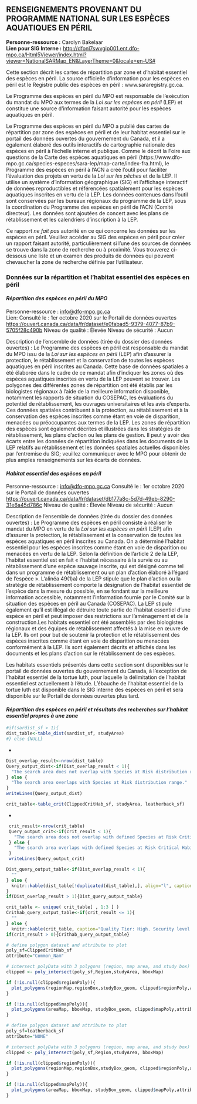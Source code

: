 ## **RENSEIGNEMENTS PROVENANT DU PROGRAMME NATIONAL SUR LES ESPÈCES AQUATIQUES EN PÉRIL**    
**Personne-ressource :** Carolyn Bakelaar  
**Lien pour SIG Interne :** <http://dfonl7swvgip001.ent.dfo-mpo.ca/Html5Viewer/index.html?viewer=NationalSARMap_EN&LayerTheme=0&locale=en-US#>  

Cette section décrit les cartes de répartition par zone et d’habitat essentiel des espèces en péril. La source officielle d’information pour les espèces en péril est le Registre public des espèces en péril : www.sararegistry.gc.ca.

Le Programme des espèces en péril du MPO est responsable de l’exécution du mandat du MPO aux termes de la _Loi sur les espèces en péril_ (LEP) et constitue une source d’information faisant autorité pour les espèces aquatiques en péril.

Le Programme des espèces en péril du MPO a publié des cartes de répartition par zone des espèces en péril et de leur habitat essentiel sur le portail des données ouvertes du gouvernement du Canada, et il a également élaboré des outils interactifs de cartographie nationale des espèces en péril à l’échelle interne et publique. Comme le décrit la Foire aux questions de la Carte des espèces aquatiques en péril (https://www.dfo-mpo.gc.ca/species-especes/sara-lep/map-carte/index-fra.html), le Programme des espèces en péril à l’ACN a créé l’outil pour faciliter l’évaluation des projets en vertu de la _Loi sur les pêches_ et de la LEP. Il utilise un système d’information géographique (SIG) et l’affichage interactif de données reproductibles et référencées spatialement pour les espèces aquatiques inscrites en vertu de la LEP. Les données contenues dans l’outil sont conservées par les bureaux régionaux du programme de la LEP, sous la coordination du Programme des espèces en péril de l’ACN (Comité directeur). Les données sont ajoutées de concert avec les plans de rétablissement et les calendriers d’inscription à la LEP.

Ce rapport *ne fait pas* autorité en ce qui concerne les données sur les espèces en péril. Veuillez accéder au SIG des espèces en péril pour créer un rapport faisant autorité, particulièrement si l’une des sources de données se trouve dans la zone de recherche ou à proximité. Vous trouverez ci-dessous une liste et un examen des produits de données qui peuvent chevaucher la zone de recherche définie par l’utilisateur.

### **Données sur la répartition et l’habitat essentiel des espèces en péril**    

#### ***Répartition des espèces en péril du MPO*** {-}    

Personne-ressource : <info@dfo-mpo.gc.ca>  
Lien: Consulté le : 1er octobre 2020 sur le Portail de données ouvertes <https://ouvert.canada.ca/data/fr/dataset/e0fabad5-9379-4077-87b9-5705f28c490b>
Niveau de qualité : Élevée
Niveau de sécurité : Aucun

Description de l’ensemble de données (tirée du dossier des données ouvertes) : Le Programme des espèces en péril est responsable du mandat du MPO issu de la _Loi sur les espèces en péril_ (LEP) afin d’assurer la protection, le rétablissement et la conservation de toutes les espèces aquatiques en péril inscrites au Canada. Cette base de données spatiales a été élaborée dans le cadre de ce mandat afin d’indiquer les zones où des espèces aquatiques inscrites en vertu de la LEP peuvent se trouver. Les polygones des différentes zones de répartition ont été établis par les biologistes régionaux à l’aide de la meilleure information disponible, notamment les rapports de situation du COSEPAC, les évaluations du potentiel de rétablissement, les ouvrages universitaires et les avis d’experts. Ces données spatiales contribuent à la protection, au rétablissement et à la conservation des espèces inscrites comme étant en voie de disparition, menacées ou préoccupantes aux termes de la LEP. Les zones de répartition des espèces sont également décrites et illustrées dans les stratégies de rétablissement, les plans d’action ou les plans de gestion. Il peut y avoir des écarts entre les données de répartition indiquées dans les documents de la LEP relatifs au rétablissement et les données spatiales actuelles disponibles par l’entremise du SIG; veuillez communiquer avec le MPO pour obtenir de plus amples renseignements sur les écarts de données.

#### ***Habitat essentiel des espèces en péril***    

Personne-ressource : <info@dfo-mpo.gc.ca>
Consulté le : 1er octobre 2020 sur le Portail de données ouvertes <https://ouvert.canada.ca/data/fr/dataset/db177a8c-5d7d-49eb-8290-31e6a45d786c>
Niveau de qualité : Élevée
Niveau de sécurité : Aucun   

Description de l’ensemble de données (tirée du dossier des données ouvertes) : Le Programme des espèces en péril consiste à réaliser le mandat du MPO en vertu de la _Loi sur les espèces en péril_ (LEP) afin d’assurer la protection, le rétablissement et la conservation de toutes les espèces aquatiques en péril inscrites au Canada. On a déterminé l'habitat essentiel pour les espèces inscrites comme étant en voie de disparition ou menacées en vertu de la LEP. Selon la définition de l'article 2 de la LEP, l'habitat essentiel est en fait « l'habitat nécessaire à la survie ou au rétablissement d'une espèce sauvage inscrite, qui est désigné comme tel dans un programme de rétablissement ou un plan d'action élaboré à l'égard de l'espèce ». L'alinéa 49(1)a) de la LEP stipule que le plan d’action ou la stratégie de rétablissement comporte la désignation de l’habitat essentiel de l’espèce dans la mesure du possible, en se fondant sur la meilleure information accessible, notamment l’information fournie par le Comité sur la situation des espèces en péril au Canada (COSEPAC). La LEP stipule également qu'il est illégal de détruire toute partie de l'habitat essentiel d'une espèce en péril et peut imposer des restrictions sur l'aménagement et de la construction.Les habitats essentiel ont été assemblés par des biologistes régionaux et des équipes de rétablissement affectés à la mise en œuvre de la LEP. Ils ont pour but de soutenir la protection et le rétablissement des espèces inscrites comme étant en voie de disparition ou menacées conformément à la LEP. Ils sont également décrits et affichés dans les documents et les plans d’action sur le rétablissement de ces espèces.

Les habitats essentiels présentés dans cette section sont disponibles sur le portail de données ouvertes du gouvernement du Canada, à l’exception de l’habitat essentiel de la tortue luth, pour laquelle la délimitation de l’habitat essentiel est actuellement à l’étude. L’ébauche de l’habitat essentiel de la tortue luth est disponible dans le SIG interne des espèces en péril et sera disponible sur le Portail de données ouvertes plus tard.

#### ***Répartition des espèces en péril et résultats des recherches sur l’habitat essentiel propres à une zone***

```r
#if(sardist_sf > 1){
dist_table<-table_dist(sardist_sf, studyArea)
#} else {NULL}
```
*
```r
Dist_overlap_result<-nrow(dist_table)
Query_output_dist<-if(Dist_overlap_result < 1){
  "The search area does not overlap with Species at Risk distribution range."
} else {
  "The search area overlaps with Species at Risk distribution range."
}
writeLines(Query_output_dist)
```

```r
crit_table<-table_crit(ClippedCritHab_sf, studyArea, leatherback_sf)
```
*
```r
 crit_result<-nrow(crit_table)
 Query_output_crit<-if(crit_result < 1){
   "The search area does not overlap with defined Species at Risk Critical Habitat."
 } else {
   "The search area overlaps with defined Species at Risk Critical Habitat."
 }
 writeLines(Query_output_crit)
```

```r
Dist_query_output_table<-if(Dist_overlap_result < 1){
  ""
} else {
  knitr::kable(dist_table[!duplicated(dist_table),], align="l", caption= "Quality Tier: High. Security level: none. Species At Risk listed as Endangered, Threatened or Special Concern under the <i>Species At Risk Act</i> for which the search polygon overlaps with their distribution (range). This is not the authoritative source or advice for Species At Risk data. Please access the Species At Risk [GIS tool](http://dfonl7swvgip001.ent.dfo-mpo.ca/Html5Viewer/index.html?viewer=NationalSARMap_EN&LayerTheme=0&locale=en-US) to create anthe authoritative SARA report.", booktabs = T, escape = F, linesep="") %>% kable_styling(bootstrap_options = "striped", full_width = T, position = "left")
}
if(Dist_overlap_result > 1){Dist_query_output_table}
```

```r
crit_table <- unique( crit_table[ , 1:3 ] )
Crithab_query_output_table<-if(crit_result <= 1){
  ""
} else {
  knitr::kable(crit_table, caption="Quality Tier: High. Security level: none. Species At Risk listed as Endangered or Threatened under the <i>Species At Risk Act</i> (SARA) for which the search polygon overlaps with their critical habitat. Critical habitat is defined under section 2 of SARA as: “the habitat that is necessary for the survival or recovery of a listed wildlife species and that is identified as the species’ critical habitat in the recovery strategy or in an action plan for the species”. Critical Habitat is identified in a species’ recovery strategy or action plan, posted on the [SAR Public Registry](http://www.sararegistry.gc.ca). This is <b>not</b> the authoritative source or advice for Species At Risk data. Please access the Species At Risk [GIS tool](http://dfonl7swvgip001.ent.dfo-mpo.ca/Html5Viewer/index.html?viewer=NationalSARMap_EN&LayerTheme=0&locale=en-US) to create an authoritative SARA report.", booktabs = T, escape = F, linesep="")} %>% kable_styling(bootstrap_options = "striped", full_width = T, position = "left")
if(crit_result > 0){Crithab_query_output_table}
```


```r
# define polygon dataset and attribute to plot
poly_sf=ClippedCritHab_sf
attribute="Common_Nam"

# intersect polyData with 3 polygons (region, map area, and study box)
clipped <- poly_intersect(poly_sf,Region,studyArea, bboxMap)
```

```r
if (!is.null(clipped$regionPoly)){
  plot_polygons(regionMap,regionBox,studyBox_geom, clipped$regionPoly,attribute)
}  
```

```r
if (!is.null(clipped$mapPoly)){
  plot_polygons(areaMap, bboxMap, studyBox_geom, clipped$mapPoly,attribute)
}  
```

```r
# define polygon dataset and attribute to plot
poly_sf=leatherback_sf
attribute="NONE"

# intersect polyData with 3 polygons (region, map area, and study box)
clipped <- poly_intersect(poly_sf,Region,studyArea, bboxMap)
```

```r
if (!is.null(clipped$regionPoly)){
  plot_polygons(regionMap,regionBox,studyBox_geom, clipped$regionPoly,attribute)
}   
```

```r
if (!is.null(clipped$mapPoly)){
  plot_polygons(areaMap, bboxMap, studyBox_geom, clipped$mapPoly,attribute)
}  
```
